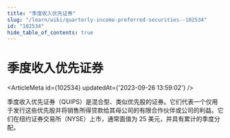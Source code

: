 ```yaml
---
title: "季度收入优先证券"
slug: "/learn/wiki/quarterly-income-preferred-securities--102534"
id: "102534"
hide_table_of_contents: true
---
```



# 季度收入优先证券

<ArticleMeta id={102534} updatedAt={'2023-09-26 13:59:02'} />
<div className='border-solid border-b border-t-0 my-4 border-[var(--ifm-color-gray-300)]' />

季度收入优先证券（QUIPS）是混合型、类似优先股的证券。它们代表一个仅用于发行这些优先股并将销售所得贷款给其母公司的有限合作伙伴或公司的利益。它们在纽约证券交易所（NYSE）上市，通常面值为 25 美元，并具有累计的季度分配。
